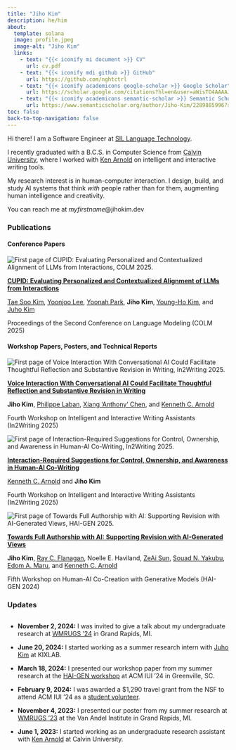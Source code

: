 ```yaml
---
title: "Jiho Kim"
description: he/him
about:
  template: solana
  image: profile.jpeg
  image-alt: "Jiho Kim"
  links:
    - text: "{{< iconify mi document >}} CV"
      url: cv.pdf
    - text: "{{< iconify mdi github >}} GitHub"
      url: https://github.com/nghtctrl
    - text: "{{< iconify academicons google-scholar >}} Google Scholar"
      url: https://scholar.google.com/citations?hl=en&user=aWisTO4AAAAJ&view_op=list_works&sortby=pubdate
    - text: "{{< iconify academicons semantic-scholar >}} Semantic Scholar"
      url: https://www.semanticscholar.org/author/Jiho-Kim/2289885996?sort=pub-date
toc: false
back-to-top-navigation: false
---
```


Hi there! I am a Software Engineer at <a class="link" href="https://software.sil.org/" target="_blank">SIL Language Technology</a>. 

I recently graduated with a B.C.S. in Computer Science from <a class="link" href="https://calvin.edu/" target="_blank">Calvin University</a>, where I worked with <a class="link" href="https://kenarnold.org/" target="_blank">Ken Arnold</a> on intelligent and interactive writing tools.

My research interest is in human-computer interaction. I design, build, and study AI systems that think _with_ people rather than for them, augmenting human intelligence and creativity.

You can reach me at _myfirstname_\@jihokim.dev

### Publications

#### Conference Papers

::: {.paper-container}
::: {.paper-thumbnail}
![](assets/paper_thumbnails/Kim_2025_CUPID.png){.rounded .shadow alt="First page of CUPID: Evaluating Personalized and Contextualized Alignment of LLMs from Interactions, COLM 2025."}
:::
::: {.paper-metadata}
::: {}
<a href="" target="_blank">**CUPID: Evaluating Personalized and Contextualized Alignment of LLMs from Interactions**</a>
:::
::: {}
<a href="https://taesookim.com/" target="_blank">Tae Soo Kim</a>, <a href="https://yoonjoolee.com/" target="_blank">Yoonjoo Lee</a>, <a href="https://www.linkedin.com/in/yoonah-park-50ba57249/" target="_blank">Yoonah Park</a>, <b>Jiho Kim</b>, <a href="https://younghokim.net/" target="_blank">Young-Ho Kim</a>, and <a href="https://juhokim.com/" target="_blank">Juho Kim</a>
:::
::: {}
Proceedings of the Second Conference on Language Modeling (COLM 2025)
:::
:::
:::

#### Workshop Papers, Posters, and Technical Reports

::: {.paper-container}
::: {.paper-thumbnail}
![](assets/paper_thumbnails/Kim_2025_Voice_Interaction.png){.rounded .shadow alt="First page of Voice Interaction With Conversational AI Could Facilitate Thoughtful Reflection and Substantive Revision in Writing, In2Writing 2025."}
:::
::: {.paper-metadata}
::: {}
<a href="" target="_blank">**Voice Interaction With Conversational AI Could Facilitate Thoughtful Reflection and Substantive Revision in Writing**</a>
:::
::: {}
<b>Jiho Kim</b>, <a href="https://tingofurro.github.io/" target="_blank">Philippe Laban</a>, <a href="https://hci.prof/" target="_blank">Xiang 'Anthony' Chen</a>, and <a href="https://kenarnold.org/" target="_blank">Kenneth C. Arnold</a>
:::
::: {}
Fourth Workshop on Intelligent and Interactive Writing Assistants (In2Writing 2025)
:::
:::
:::

::: {.paper-container}
::: {.paper-thumbnail}
![](assets/paper_thumbnails/Arnold_2025_Interaction-Required_Suggestions.png){.rounded .shadow alt="First page of Interaction-Required Suggestions for Control, Ownership, and Awareness in Human-AI Co-Writing, In2Writing 2025."}
:::
::: {.paper-metadata}
::: {}
<a href="" target="_blank">**Interaction-Required Suggestions for Control, Ownership, and Awareness in Human-AI Co-Writing**</a>
:::
::: {}
<a href="https://kenarnold.org/" target="_blank">Kenneth C. Arnold</a> and <b>Jiho Kim</b>
:::
::: {}
Fourth Workshop on Intelligent and Interactive Writing Assistants (In2Writing 2025)
:::
:::
:::

::: {.paper-container}
::: {.paper-thumbnail}
![](assets/paper_thumbnails/Kim_2024_Towards_Full_Authorship_with_AI.png){.rounded .shadow alt="First page of Towards Full Authorship with AI: Supporting Revision with AI-Generated Views, HAI-GEN 2025."}
:::
::: {.paper-metadata}
::: {}
<a href="" target="_blank">**Towards Full Authorship with AI: Supporting Revision with AI-Generated Views**</a>
:::
::: {}
<b>Jiho Kim</b>, <a href="https://www.linkedin.com/in/ray-flanagan-5803021b6/" target="_blank">Ray C. Flanagan</a>, Noelle E. Haviland, <a href="https://www.linkedin.com/in/zeai-sun-029b3524a/" target="_blank">ZeAi Sun</a>, <a href="https://www.linkedin.com/in/souad-yakubu/" target="_blank">Souad N. Yakubu</a>, <a href="https://www.linkedin.com/in/edom-maru-1969ba24b/" target="_blank">Edom A. Maru</a>, and <a href="https://kenarnold.org/" target="_blank">Kenneth C. Arnold</a>
:::
::: {}
Fifth Workshop on Human-AI Co-Creation with Generative Models (HAI-GEN 2024)
:::
:::
:::

### Updates

<div
  style="height: 300px; overflow-y: scroll"
>
- **November 2, 2024:** I was invited to give a talk about my undergraduate research at <a class="link" href="https://www.vai.org/event/2024-west-michigan-regional-undergraduate-science-research-conference/?tabUrl=tab-3">WMRUGS '24</a> in Grand Rapids, MI.

- **June 20, 2024:** I started working as a summer research intern with <a class="link" href="https://juhokim.com/">Juho Kim</a> at KIXLAB.

- **March 18, 2024:** I presented our workshop paper from my summer research at the <a class="link" href="https://hai-gen.github.io/2024/program/">HAI-GEN workshop</a> at ACM IUI '24 in Greenville, SC.

- **February 9, 2024:** I was awarded a $1,290 travel grant from the NSF to attend ACM IUI '24 as a <a class="link" href="https://iui.acm.org/2024/call_for_student_volunteers.html">student volunteer</a>.

- **November 4, 2023:** I presented our poster from my summer research at <a class="link" href="https://www.vai.org/event/2023-west-michigan-regional-undergraduate-science-research-conference/">WMRUGS '23</a> at the Van Andel Institute in Grand Rapids, MI.

- **June 1, 2023:** I started working as an undergraduate research assistant with <a class="link" href="https://kenarnold.org/">Ken Arnold</a> at Calvin University.
</div>
